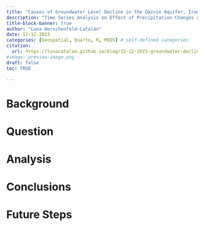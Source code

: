 ```yaml
---
title: "Causes of Groundwater Level Decline in the Qazvin Aquifer, Iran"
description: "Time Series Analysis on Effect of Precipitation Changes and Agricultural Production on Groundwater level changes in the Qazvin Plain, Iran from 1984-2019."
title-block-banner: true
author: "Luna Herschenfeld-Catalán"
date: 12-12-2023
categories: [Geospatial, Quarto, R, MEDS] # self-defined categories
citation: 
  url: https://lunacatalan.github.io/blog/12-12-2023-groundwater-decline/ 
#image: preview-image.png
draft: false
toc: TRUE

---
```


# Background 


# Question 


# Analysis


# Conclusions


# Future Steps
